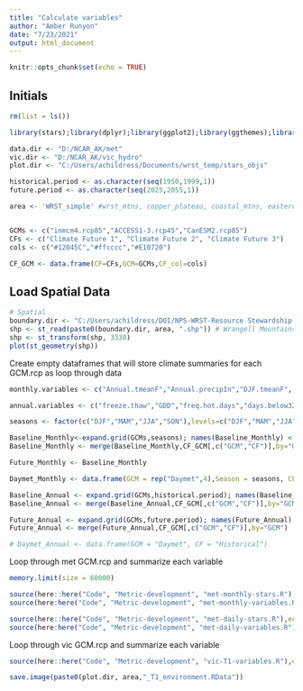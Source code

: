 ```yaml
---
title: "Calculate variables"
author: "Amber Runyon"
date: "7/23/2021"
output: html_document
---
```


```r
knitr::opts_chunk$set(echo = TRUE)

```

## Initials

```r

rm(list = ls())

library(stars);library(dplyr);library(ggplot2);library(ggthemes);library(viridis);library(here);library(ggrepel);library(rlang);library(ggbiplot);library(units)

data.dir <- "D:/NCAR_AK/met" 
vic.dir <- "D:/NCAR_AK/vic_hydro" 
plot.dir <- "C:/Users/achildress/Documents/wrst_temp/stars_objs"

historical.period <- as.character(seq(1950,1999,1))
future.period <- as.character(seq(2025,2055,1))

area <- 'WRST_simple' #wrst_mtns, copper_plateau, coastal_mtns, eastern_coast, WRST_simple


GCMs <- c("inmcm4.rcp85","ACCESS1-3.rcp45","CanESM2.rcp85")
CFs <- c("Climate Future 1", "Climate Future 2", "Climate Future 3")
cols <- c("#12045C","#ffcccc","#E10720")

CF_GCM <- data.frame(CF=CFs,GCM=GCMs,CF_col=cols)


```

## Load Spatial Data

```r

# Spatial
boundary.dir <- "C:/Users/achildress/DOI/NPS-WRST-Resource Stewardship Strategy - Climate/Climate futures development/Data/Boundary_shapefiles/"
shp <- st_read(paste0(boundary.dir, area, ".shp")) # Wrangell Mountains
shp <- st_transform(shp, 3338)
plot(st_geometry(shp))


```
Create empty dataframes that will store climate summaries for each GCM.rcp as loop through data
```r

monthly.variables <- c("Annual.tmeanF","Annual.precipIn","DJF.tmeanF", "MAM.tmeanF", "JJA.tmeanF", "SON.tmeanF","DJF.tmaxF", "MAM.tmaxF", "JJA.tmaxF", "SON.tmaxF","DJF.tminF", "MAM.tminF", "JJA.tminF", "SON.tminF", "DJF.precipIn", "MAM.precipIn", "JJA.precipIn","SON.precipIn")

annual.variables <- c("freeze.thaw","GDD","freq.hot.days","days.below32","days.below0","WSF,below0","W.days.over0","precip.over99","max.SWE","MAMSON.SWE","SWE.precip","water.balance","max.runoff","mean.soil.moisture","yday.SWE0","mean.soil.temp")

seasons <- factor(c("DJF","MAM","JJA","SON"),levels=c("DJF","MAM","JJA","SON"))

Baseline_Monthly<-expand.grid(GCMs,seasons); names(Baseline_Monthly) <- c("GCM","Season")
Baseline_Monthly <- merge(Baseline_Monthly,CF_GCM[,c("GCM","CF")],by="GCM")

Future_Monthly <- Baseline_Monthly

Daymet_Monthly <- data.frame(GCM = rep("Daymet",4),Season = seasons, CF = rep("Historical",4))

Baseline_Annual <- expand.grid(GCMs,historical.period); names(Baseline_Annual) <- c("GCM","Year")
Baseline_Annual <- merge(Baseline_Annual,CF_GCM[,c("GCM","CF")],by="GCM")

Future_Annual <- expand.grid(GCMs,future.period); names(Future_Annual) <- c("GCM","Year")
Future_Annual <- merge(Future_Annual,CF_GCM[,c("GCM","CF")],by="GCM")

# Daymet_Annual <- data.frame(GCM = "Daymet", CF = "Historical")

```

Loop through met GCM.rcp and summarize each variable

```r
memory.limit(size = 60000)

source(here::here("Code", "Metric-development", "met-monthly-stars.R"),echo = FALSE) 
source(here:here("Code", "Metric-development", "met-monthly-variables.R"),echo = FALSE)

```

```r

source(here::here("Code", "Metric-development", "met-daily-stars.R"),echo = FALSE) 
source(here:here("Code", "Metric-development", "met-daily-variables.R"),echo = FALSE)


```


Loop through vic GCM.rcp and summarize each variable

```r

source(here::here("Code", "Metric-development", "vic-T1-variables.R"),echo = FALSE) 

save.image(paste0(plot.dir, area,"_T1_environment.RData"))

```


